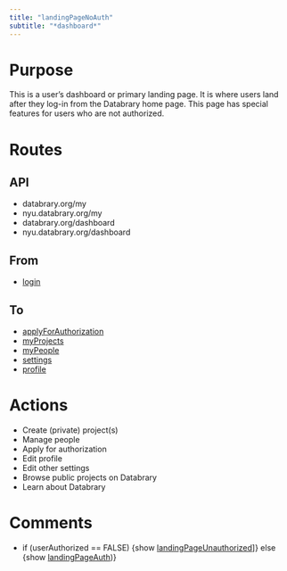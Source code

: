 ```yaml
---
title: "landingPageNoAuth"
subtitle: "*dashboard*"
---
```


# Purpose

This is a user's dashboard or primary landing page.
It is where users land after they log-in from the Databrary home page.
This page has special features for users who are not authorized.

# Routes

## API

- databrary.org/my
- nyu.databrary.org/my
- databrary.org/dashboard
- nyu.databrary.org/dashboard

## From

- [login](login.html)

## To

- [applyForAuthorization](applyForAuthorization.html)
- [myProjects](myProjects.html)
- [myPeople](myPeople.html)
- [settings](settings.html)
- [profile](profile.html)

# Actions

- Create (private) project(s)
- Manage people
- Apply for authorization
- Edit profile
- Edit other settings
- Browse public projects on Databrary
- Learn about Databrary

# Comments

- if (userAuthorized == FALSE) {show [landingPageUnauthorized](landingPageUnAuthorized.html)]} else {show [landingPageAuth](landingPageAuth.html))}